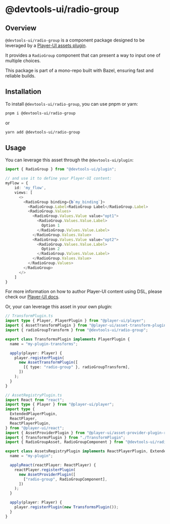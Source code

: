 # @devtools-ui/radio-group

## Overview

`@devtools-ui/radio-group` is a component package designed to be leveraged by a [Player-UI assets plugin](https://player-ui.github.io/next/plugins).

It provides a `RadioGroup` component that can present a way to input one of multiple choices.

This package is part of a mono-repo built with Bazel, ensuring fast and reliable builds.

## Installation

To install `@devtools-ui/radio-group`, you can use pnpm or yarn:

```sh
pnpm i @devtools-ui/radio-group
```

or

```sh
yarn add @devtools-ui/radio-group
```

## Usage

You can leverage this asset through the `@devtools-ui/plugin`:

```ts
import { RadioGroup } from "@devtools-ui/plugin";

// and use it to define your Player-UI content:
myFlow = {
    id: 'my_flow',
    views: [
      <>
        <RadioGroup binding={b`my_binding`}>
          <RadioGroup.Label>RadioGroup Label</RadioGroup.Label>
          <RadioGroup.Values>
            <RadioGroup.Values.Value value="opt1">
              <RadioGroup.Values.Value.Label>
                Option 1
              </RadioGroup.Values.Value.Label>
            </RadioGroup.Values.Value>
            <RadioGroup.Values.Value value="opt2">
              <RadioGroup.Values.Value.Label>
                Option 2
              </RadioGroup.Values.Value.Label>
            </RadioGroup.Values.Value>
          </RadioGroup.Values>
        </RadioGroup>
      </>
    ]
}
```

For more information on how to author Player-UI content using DSL, please check our [Player-UI docs](https://player-ui.github.io/next/dsl#tsxjsx-content-authoring-player-dsl).

Or, your can leverage this asset in your own plugin:

```ts
// TransformPlugin.ts
import type { Player, PlayerPlugin } from "@player-ui/player";
import { AssetTransformPlugin } from "@player-ui/asset-transform-plugin";
import { radioGroupTransform } from "@devtools-ui/radio-group";

export class TransformsPlugin implements PlayerPlugin {
  name = "my-plugin-transforms";

  apply(player: Player) {
    player.registerPlugin(
      new AssetTransformPlugin([
        [{ type: "radio-group" }, radioGroupTransform],
      ])
    );
  }
}
```

```ts
// AssetRegistryPlugin.ts
import React from "react";
import type { Player } from "@player-ui/player";
import type {
  ExtendedPlayerPlugin,
  ReactPlayer,
  ReactPlayerPlugin,
} from "@player-ui/react";
import { AssetProviderPlugin } from "@player-ui/asset-provider-plugin-react";
import { TransformsPlugin } from "./TransformPlugin";
import { RadioGroupAsset, RadioGroupComponent } from "@devtools-ui/radio-group";

export class AssetsRegistryPlugin implements ReactPlayerPlugin, ExtendedPlayerPlugin<[RadioGroupAsset]> {
  name = "my-plugin";

  applyReact(reactPlayer: ReactPlayer) {
    reactPlayer.registerPlugin(
      new AssetProviderPlugin([
        ["radio-group", RadioGroupComponent],
      ])
    );
  }

  apply(player: Player) {
    player.registerPlugin(new TransformsPlugin());
  }
}
```
